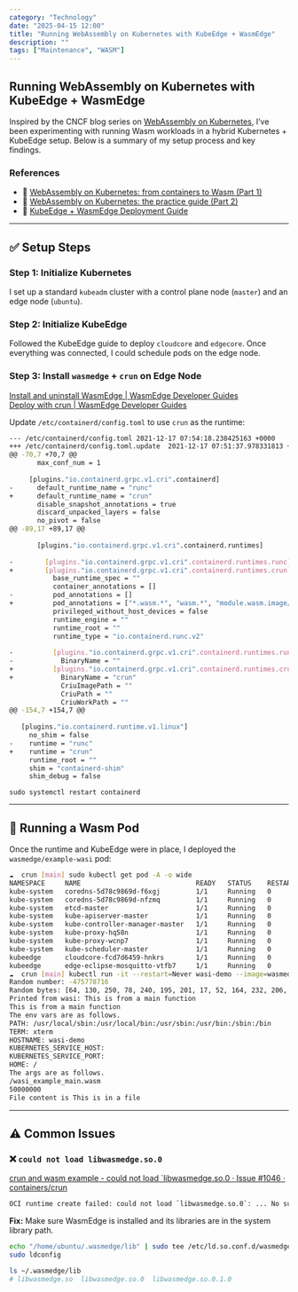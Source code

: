 ```yaml
---
category: "Technology"
date: "2025-04-15 12:00"
title: "Running WebAssembly on Kubernetes with KubeEdge + WasmEdge"
description: ""
tags: ["Maintenance", "WASM"]
---
```


## Running WebAssembly on Kubernetes with KubeEdge + WasmEdge

Inspired by the CNCF blog series on [WebAssembly on Kubernetes](https://www.cncf.io/blog/2024/03/12/webassembly-on-kubernetes-from-containers-to-wasm-part-01/), I’ve been experimenting with running Wasm workloads in a hybrid Kubernetes + KubeEdge setup. Below is a summary of my setup process and key findings.

### References

- 📘 [WebAssembly on Kubernetes: from containers to Wasm (Part 1)](https://www.cncf.io/blog/2024/03/12/webassembly-on-kubernetes-from-containers-to-wasm-part-01/)
- 📘 [WebAssembly on Kubernetes: the practice guide (Part 2)](https://www.cncf.io/blog/2024/03/28/webassembly-on-kubernetes-the-practice-guide-part-02/)
- 📘 [KubeEdge + WasmEdge Deployment Guide](https://wasmedge.org/docs/develop/deploy/kubernetes/kubedge)
---

## ✅ Setup Steps

### Step 1: Initialize Kubernetes

I set up a standard `kubeadm` cluster with a control plane node (`master`) and an edge node (`ubuntu`).

### Step 2: Initialize KubeEdge

Followed the KubeEdge guide to deploy `cloudcore` and `edgecore`. Once everything was connected, I could schedule pods on the edge node.

### Step 3: Install `wasmedge` + `crun` on Edge Node

[Install and uninstall WasmEdge | WasmEdge Developer Guides](https://wasmedge.org/docs/start/install/#generic-linux-and-macos)  
[Deploy with crun | WasmEdge Developer Guides](https://wasmedge.org/docs/develop/deploy/oci-runtime/crun/)

Update `/etc/containerd/config.toml` to use `crun` as the runtime:

```sh
--- /etc/containerd/config.toml	2021-12-17 07:54:18.238425163 +0000
+++ /etc/containerd/config.toml.update	2021-12-17 07:51:37.978331813 +0000
@@ -70,7 +70,7 @@
       max_conf_num = 1
 
     [plugins."io.containerd.grpc.v1.cri".containerd]
-      default_runtime_name = "runc"
+      default_runtime_name = "crun"
       disable_snapshot_annotations = true
       discard_unpacked_layers = false
       no_pivot = false
@@ -89,17 +89,17 @@
 
       [plugins."io.containerd.grpc.v1.cri".containerd.runtimes]
 
-        [plugins."io.containerd.grpc.v1.cri".containerd.runtimes.runc]
+        [plugins."io.containerd.grpc.v1.cri".containerd.runtimes.crun]
           base_runtime_spec = ""
           container_annotations = []
-          pod_annotations = []
+          pod_annotations = ["*.wasm.*", "wasm.*", "module.wasm.image/*", "*.module.wasm.image", "module.wasm.image/variant.*"]
           privileged_without_host_devices = false
           runtime_engine = ""
           runtime_root = ""
           runtime_type = "io.containerd.runc.v2"
 
-          [plugins."io.containerd.grpc.v1.cri".containerd.runtimes.runc.options]
-            BinaryName = ""
+          [plugins."io.containerd.grpc.v1.cri".containerd.runtimes.crun.options]
+            BinaryName = "crun"
             CriuImagePath = ""
             CriuPath = ""
             CriuWorkPath = ""
@@ -154,7 +154,7 @@
 
   [plugins."io.containerd.runtime.v1.linux"]
     no_shim = false
-    runtime = "runc"
+    runtime = "crun"
     runtime_root = ""
     shim = "containerd-shim"
     shim_debug = false
```

`sudo systemctl restart containerd`

---

## 🚀 Running a Wasm Pod

Once the runtime and KubeEdge were in place, I deployed the `wasmedge/example-wasi` pod:

```sh
☁  crun [main] sudo kubectl get pod -A -o wide
NAMESPACE     NAME                             READY   STATUS    RESTARTS   AGE    IP              NODE     NOMINATED NODE   READINESS GATES
kube-system   coredns-5d78c9869d-f6xgj         1/1     Running   0          121m   10.88.14.200    master   <none>           <none>
kube-system   coredns-5d78c9869d-nfzmq         1/1     Running   0          121m   10.88.14.199    master   <none>           <none>
kube-system   etcd-master                      1/1     Running   0          121m   192.168.0.124   master   <none>           <none>
kube-system   kube-apiserver-master            1/1     Running   0          121m   192.168.0.124   master   <none>           <none>
kube-system   kube-controller-manager-master   1/1     Running   0          121m   192.168.0.124   master   <none>           <none>
kube-system   kube-proxy-hq58n                 1/1     Running   0          87m    192.168.0.119   ubuntu   <none>           <none>
kube-system   kube-proxy-wcnp7                 1/1     Running   0          121m   192.168.0.124   master   <none>           <none>
kube-system   kube-scheduler-master            1/1     Running   0          121m   192.168.0.124   master   <none>           <none>
kubeedge      cloudcore-fcd7d6459-hnkrs        1/1     Running   0          106m   192.168.0.124   master   <none>           <none>
kubeedge      edge-eclipse-mosquitto-vtfb7     1/1     Running   0          87m    192.168.0.119   ubuntu   <none>           <none>
☁  crun [main] kubectl run -it --restart=Never wasi-demo --image=wasmedge/example-wasi:latest --annotations="module.wasm.image/variant=compat-smart" /wasi_example_main.wasm 50000000
Random number: -475778716
Random bytes: [64, 130, 250, 78, 240, 195, 201, 17, 52, 164, 232, 206, 155, 186, 51, 78, 89, 222, 145, 184, 146, 144, 250, 211, 178, 70, 129, 159, 37, 29, 76, 77, 233, 42, 26, 62, 171, 96, 168, 87, 47, 222, 219, 156, 182, 209, 95, 58, 180, 20, 55, 116, 252, 63, 9, 39, 133, 146, 157, 70, 22, 67, 67, 157, 154, 97, 45, 48, 205, 198, 253, 23, 154, 105, 57, 7, 7, 68, 201, 36, 73, 120, 200, 131, 255, 162, 185, 85, 44, 89, 42, 237, 112, 196, 70, 201, 223, 32, 162, 159, 179, 122, 74, 110, 230, 185, 185, 216, 162, 57, 246, 65, 156, 155, 70, 24, 23, 236, 155, 250, 70, 152, 135, 199, 65, 131, 255, 40]
Printed from wasi: This is from a main function
This is from a main function
The env vars are as follows.
PATH: /usr/local/sbin:/usr/local/bin:/usr/sbin:/usr/bin:/sbin:/bin
TERM: xterm
HOSTNAME: wasi-demo
KUBERNETES_SERVICE_HOST:
KUBERNETES_SERVICE_PORT:
HOME: /
The args are as follows.
/wasi_example_main.wasm
50000000
File content is This is in a file
```

---

## ⚠️ Common Issues

### ❌ `could not load libwasmedge.so.0`

[crun and wasm example - could not load \`libwasmedge.so.0 · Issue #1046 · containers/crun](https://github.com/containers/crun/issues/1046)

```sh
OCI runtime create failed: could not load `libwasmedge.so.0`: ... No such file or directory
```

**Fix:** Make sure WasmEdge is installed and its libraries are in the system library path.

```sh
echo "/home/ubuntu/.wasmedge/lib" | sudo tee /etc/ld.so.conf.d/wasmedge.conf
sudo ldconfig

ls ~/.wasmedge/lib
# libwasmedge.so  libwasmedge.so.0  libwasmedge.so.0.1.0
```
